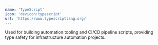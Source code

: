 ```yaml
---
name: 'TypeScript'
icon: 'devicon:typescript'
url: 'https://www.typescriptlang.org/'
---
```


Used for building automation tooling and CI/CD pipeline scripts, providing type safety for infrastructure automation projects.

